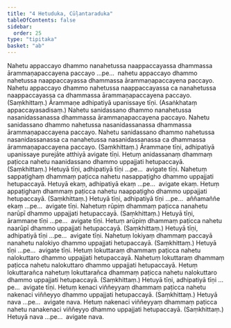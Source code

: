 ```yaml
---
title: "4 Hetuduka, Cūḷantaraduka"
tableOfContents: false
sidebar:
  order: 25
type: "tipitaka"
basket: "ab"
---
```



<DynamicBreadcrumb />

<Division number="9">

<Paragraph number="27">
Nahetu appaccayo dhammo nanahetussa naappaccayassa dhammassa ārammaṇapaccayena paccayo …pe…  nahetu appaccayo dhammo nahetussa naappaccayassa dhammassa ārammaṇapaccayena paccayo. Nahetu appaccayo dhammo nahetussa naappaccayassa ca nanahetussa naappaccayassa ca dhammassa ārammaṇapaccayena paccayo. (Saṃkhittaṃ.)
</Paragraph>

<Paragraph number="28">
Ārammaṇe adhipatiyā upanissaye tīṇi. (Asaṅkhataṃ appaccayasadisaṃ.)
</Paragraph>

</Division>
<Division number="10">

<Paragraph number="29">
Nahetu sanidassano dhammo nanahetussa nasanidassanassa dhammassa ārammaṇapaccayena paccayo. Nahetu sanidassano dhammo nahetussa nasanidassanassa dhammassa ārammaṇapaccayena paccayo. Nahetu sanidassano dhammo nahetussa nasanidassanassa ca nanahetussa nasanidassanassa ca dhammassa ārammaṇapaccayena paccayo. (Saṃkhittaṃ.) Ārammaṇe tīṇi, adhipatiyā upanissaye purejāte atthiyā avigate tīṇi.
</Paragraph>

<Paragraph number="30">
Hetuṃ anidassanaṃ dhammaṃ paṭicca nahetu naanidassano dhammo uppajjati hetupaccayā. (Saṃkhittaṃ.) Hetuyā tīṇi, adhipatiyā tīṇi …pe…  avigate tīṇi.
</Paragraph>

</Division>
<Division number="11">

<Paragraph number="31">
Nahetuṃ sappaṭighaṃ dhammaṃ paṭicca nahetu nasappaṭigho dhammo uppajjati hetupaccayā. Hetuyā ekaṃ, adhipatiyā ekaṃ …pe…  avigate ekaṃ.
</Paragraph>

<Paragraph number="32">
Hetuṃ appaṭighaṃ dhammaṃ paṭicca nahetu naappaṭigho dhammo uppajjati hetupaccayā. (Saṃkhittaṃ.) Hetuyā tīṇi, adhipatiyā tīṇi …pe…  aññamaññe ekaṃ …pe…  avigate tīṇi.
</Paragraph>

</Division>
<Division number="12">

<Paragraph number="33">
Nahetuṃ rūpiṃ dhammaṃ paṭicca nanahetu narūpī dhammo uppajjati hetupaccayā. (Saṃkhittaṃ.) Hetuyā tīṇi, ārammaṇe tīṇi …pe…  avigate tīṇi.
</Paragraph>

<Paragraph number="34">
Hetuṃ arūpiṃ dhammaṃ paṭicca nahetu naarūpī dhammo uppajjati hetupaccayā. (Saṃkhittaṃ.) Hetuyā tīṇi, adhipatiyā tīṇi …pe…  avigate tīṇi.
</Paragraph>

</Division>
<Division number="13">

<Paragraph number="35">
Nahetuṃ lokiyaṃ dhammaṃ paccayā nanahetu nalokiyo dhammo uppajjati hetupaccayā. (Saṃkhittaṃ.) Hetuyā tīṇi …pe…  avigate tīṇi.
</Paragraph>

<Paragraph number="36">
Hetuṃ lokuttaraṃ dhammaṃ paṭicca nahetu nalokuttaro dhammo uppajjati hetupaccayā. Nahetuṃ lokuttaraṃ dhammaṃ paṭicca nahetu nalokuttaro dhammo uppajjati hetupaccayā. Hetuṃ lokuttarañca nahetuṃ lokuttarañca dhammaṃ paṭicca nahetu nalokuttaro dhammo uppajjati hetupaccayā. (Saṃkhittaṃ.) Hetuyā tīṇi, adhipatiyā tīṇi …pe…  avigate tīṇi.
</Paragraph>

</Division>
<Division number="14">

<Paragraph number="37">
Hetuṃ kenaci viññeyyaṃ dhammaṃ paṭicca nahetu nakenaci viññeyyo dhammo uppajjati hetupaccayā. (Saṃkhittaṃ.) Hetuyā nava …pe…  avigate nava.
</Paragraph>

<Paragraph number="38">
Hetuṃ nakenaci viññeyyaṃ dhammaṃ paṭicca nahetu nanakenaci viññeyyo dhammo uppajjati hetupaccayā. (Saṃkhittaṃ.) Hetuyā nava …pe…  avigate nava.
</Paragraph>
</Division>